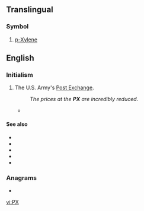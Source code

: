 {{also|px|℞|πχ}}
==Translingual==
===Symbol===
{{head|mul|symbol}}
# [[p-Xylene]]

==English==
{{wikipedia|Post exchange}}

===Initialism===
{{rfc-header|Initialism}}
{{head|en|initialism}}

# {{lb|en|US|military}} The U.S. Army's [[Post Exchange]].
#: ''The prices at the '''PX''' are incredibly reduced''.
#* {{quote-text|year=2002|author=Jack Allsup|title=Mountains of Hope|page=50|passage=Some straight legs caught a trooper at the post exchange ('''PX''') one day and made him unblouse his boots.}}

====See also====
* {{l|en|BX}}
* {{l|en|CGX}}
* {{l|en|commissary}}
* {{l|en|MCX}}
* {{l|en|NEX}}

===Anagrams===
* {{l|en|XP}}

[[vi:PX]]